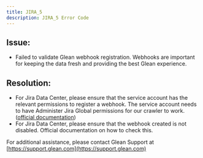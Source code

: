 ```yaml
---
title: JIRA_5
description: JIRA_5 Error Code
---
```


## Issue:

- Failed to validate Glean webhook registration. Webhooks are important for keeping the data fresh and providing the best Glean experience.

## Resolution:

- For Jira Data Center, please ensure that the service account has the relevant permissions to register a webhook. The service account needs to have Administer Jira Global permissions for our crawler to work. ([official documentation](https://confluence.atlassian.com/adminjiraserver/managing-global-permissions-938847142.html))
- For Jira Data Center, please ensure that the webhook created is not disabled. Official documentation on how to check this.

For additional assistance, please contact Glean Support at [https://support.glean.com](https://support.glean.com)
